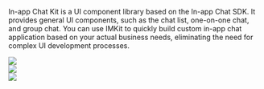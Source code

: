 In-app Chat Kit is a UI component library based on the In-app Chat SDK. It provides general UI components, such as the chat list, one-on-one chat, and group chat. You can use IMKit to quickly build custom in-app chat application based on your actual business needs, eliminating the need for complex UI development processes.

<div style={{width:"100%",display:"flex",gap:"10px"}}>
    <div style={{width:"30%"}}>
        <Frame width="auto" height="auto" caption="">
        <img src="https://doc-media.zego.im/sdk-doc/Pics/ZIMKit/ZIMLKit_image1_EN.png" />
        </Frame>
    </div>
    <div style={{width:"30%"}}>
        <Frame width="auto" height="auto" caption="">
        <img src="https://doc-media.zego.im/sdk-doc/Pics/ZIMKit/ZIMLKit_image2_EN.png" />
        </Frame>
    </div>
    <div style={{width:"30%"}}>
        <Frame width="auto" height="auto" caption="">
        <img src="https://doc-media.zego.im/sdk-doc/Pics/ZIMKit/ZIMLKit_image3_EN.png" />
        </Frame>
    </div>
</div>






